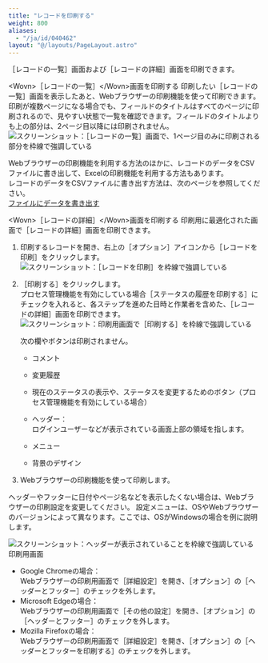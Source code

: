 ```yaml
---
title: "レコードを印刷する"
weight: 800
aliases:
  - "/ja/id/040462"
layout: "@/layouts/PageLayout.astro"
---
```




<Wovn>［レコードの一覧］</Wovn>画面および<Wovn>［レコードの詳細］</Wovn>画面を印刷できます。

<Heading id="app_collectdata_print_record_10">&lt;Wovn&gt;［レコードの一覧］&lt;/Wovn&gt;画面を印刷する</Heading>
印刷したい<Wovn>［レコードの一覧］</Wovn>画面を表示したあと、Webブラウザーの印刷機能を使って印刷できます。<Wovn></Wovn>  
印刷が複数ページになる場合でも、フィールドのタイトルはすべてのページに印刷されるので、見やすい状態で一覧を確認できます。フィールドのタイトルよりも上の部分は、2ページ目以降には印刷されません。
<Img src="/k/kintone/img-ja/print_record_03.png" alt="スクリーンショット：［レコードの一覧］画面で、1ページ目のみに印刷される部分を枠線で強調している" />

<Hint>

Webブラウザーの印刷機能を利用する方法のほかに、レコードのデータをCSVファイルに書き出して、Excelの印刷機能を利用する方法もあります。  
レコードのデータをCSVファイルに書き出す方法は、次のページを参照してください。  
[ファイルにデータを書き出す](/k/ja/id/040452.html)


</Hint>

<Heading id="app_collectdata_print_record_20">&lt;Wovn&gt;［レコードの詳細］&lt;/Wovn&gt;画面を印刷する</Heading>
印刷用に最適化された画面で<Wovn>［レコードの詳細］</Wovn>画面を印刷できます。

1. 印刷するレコードを開き、右上の<Wovn>［オプション］</Wovn>アイコンから<Wovn>［レコードを印刷］</Wovn>をクリックします。
   <Img src="/k/kintone/img-ja/print_record_01.png" alt="スクリーンショット：［レコードを印刷］を枠線で強調している" />

1. <Wovn>［印刷する］</Wovn>をクリックします。  
  プロセス管理機能を有効にしている場合<Wovn>［ステータスの履歴を印刷する］</Wovn>にチェックを入れると、各ステップを進めた日時と作業者を含めた、<Wovn>［レコードの詳細］</Wovn>画面を印刷できます。<Wovn></Wovn>
   <Img src="/k/kintone/img-ja/print_record_02.png" alt="スクリーンショット：印刷用画面で［印刷する］を枠線で強調している" />

   <Note>


   次の欄やボタンは印刷されません。


   * コメント

   * 変更履歴

   * 現在のステータスの表示や、ステータスを変更するためのボタン（プロセス管理機能を有効にしている場合）

   * ヘッダー：  
     ログインユーザーなどが表示されている画面上部の領域を指します。

   * メニュー

   * 背景のデザイン

   
   </Note>

1. Webブラウザーの印刷機能を使って印刷します。

<Hint>

ヘッダーやフッターに日付やページ名などを表示したくない場合は、Webブラウザーの印刷設定を変更してください。
設定メニューは、OSやWebブラウザーのバージョンによって異なります。ここでは、OSがWindowsの場合を例に説明します。

<Img src="/k/kintone/img-ja/print_record_04.png" alt="スクリーンショット：ヘッダーが表示されていることを枠線で強調している印刷用画面" />

* Google Chromeの場合：  
  Webブラウザーの印刷用画面で<Wovn>［詳細設定］</Wovn>を開き、<Wovn>［オプション］</Wovn>の<Wovn>［ヘッダーとフッター］</Wovn>のチェックを外します。
* Microsoft Edgeの場合：  
  Webブラウザーの印刷用画面で<Wovn>［その他の設定］</Wovn>を開き、<Wovn>［オプション］</Wovn>の<Wovn>［ヘッダーとフッター］</Wovn>のチェックを外します。
* Mozilla Firefoxの場合：  
  Webブラウザーの印刷用画面で<Wovn>［詳細設定］</Wovn>を開き、<Wovn>［オプション］</Wovn>の<Wovn>［ヘッダーとフッターを印刷する］</Wovn>のチェックを外します。


</Hint>
